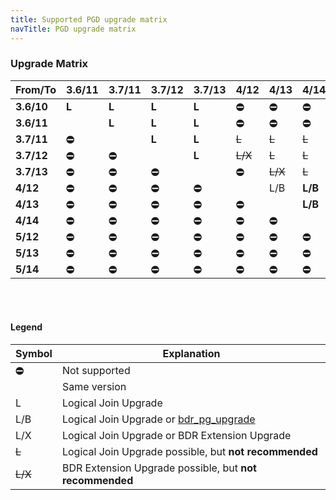 ```yaml
---
title: Supported PGD upgrade matrix
navTitle: PGD upgrade matrix
---
```



### Upgrade Matrix
  
  
From/To | 3.6/11 | 3.7/11 | 3.7/12 | 3.7/13 | 4/12 | 4/13 | 4/14 | 5/12 | 5/13 | 5/14 | 5/15 
--------|--------|--------|--------|--------|------|------|------|------|------|------|-------
 **3.6/10** | **L** | **L** | **L** | **L** | ⛔︎ | ⛔︎ | ⛔︎ | ⛔︎ | ⛔︎ | ⛔︎ | ⛔︎
 **3.6/11** | &nbsp; | **L** | **L** | **L** | ⛔︎ | ⛔︎ | ⛔︎ | ⛔︎ | ⛔︎ | ⛔︎ | ⛔︎
 **3.7/11** | ⛔︎ | &nbsp; | **L** | **L** | ~~L~~ | ~~L~~ | ~~L~~ | **L** | **L** | **L** | **L**
 **3.7/12** | ⛔︎ | ⛔︎ | &nbsp; | **L** | ~~L/X~~ | ~~L~~ | ~~L~~ | **L/X** | **L** | **L** | **L**
 **3.7/13** | ⛔︎ | ⛔︎ | ⛔︎ | &nbsp; | ⛔︎ | ~~L/X~~ | ~~L~~ | **L** | **L/X** | **L** | L
 **4/12** | ⛔︎ | ⛔︎ | ⛔︎ | ⛔︎ | &nbsp; | L/B | **L/B** | **L/X** | **L** | **L** | L
 **4/13** | ⛔︎ | ⛔︎ | ⛔︎ | ⛔︎ | ⛔︎ | &nbsp; | **L/B** | ⛔︎ | **L/X** | **L** | L
 **4/14** | ⛔︎ | ⛔︎ | ⛔︎ | ⛔︎ | ⛔︎ | ⛔︎ | &nbsp; | ⛔︎ | ⛔︎ | **L/B** | **L/B**
 **5/12** | ⛔︎ | ⛔︎ | ⛔︎ | ⛔︎ | ⛔︎ | ⛔︎ | ⛔︎ | &nbsp; | **L/B** | **L/B** | **L/B**
 **5/13** | ⛔︎ | ⛔︎ | ⛔︎ | ⛔︎ | ⛔︎ | ⛔︎ | ⛔︎ | ⛔︎ | &nbsp; | **L/B** | **L/B**
 **5/14** | ⛔︎ | ⛔︎ | ⛔︎ | ⛔︎ | ⛔︎ | ⛔︎ | ⛔︎ | ⛔︎ | ⛔︎ | &nbsp; | **L/B**

<br/>
<br/>

#### Legend


Symbol | Explanation
---|--------------------
⛔︎ | Not supported
&nbsp; | Same version
L |Logical Join Upgrade
L/B | Logical Join Upgrade or [bdr_pg_upgrade](bdr_pg_upgrade)
L/X | Logical Join Upgrade or BDR Extension Upgrade
~~L~~ | Logical Join Upgrade possible, but **not recommended**
~~L/X~~ | BDR Extension Upgrade possible, but **not recommended**
